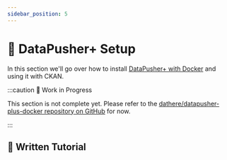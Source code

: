 ```yaml
---
sidebar_position: 5
---
```


# 📮 DataPusher+ Setup

In this section we'll go over how to install [DataPusher+ with Docker](https://github.com/dathere/datapusher-plus-docker) and using it with CKAN.

:::caution 🚧 Work in Progress

This section is not complete yet. Please refer to the [dathere/datapusher-plus-docker repository on GitHub](https://github.com/dathere/datapusher-plus-docker) for now.

:::

## 📝 Written Tutorial
